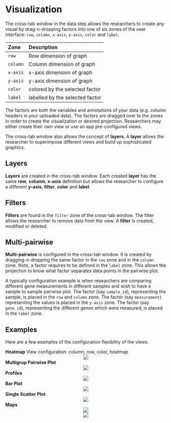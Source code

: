 # Visualization

The cross-tab window in the data step allows the researchers to create any visual by drag-n-dropping factors into one of six zones of the user interface: `row`, `column`, `x-axis`, `y-axis`, `color` and `label`.

Zone   | Description |
:----- | :------- |
`row`    | Row dimension of graph|
`column`  | Column dimension of graph|
`x-axis` | x-axis dimension of graph|
`y-axis`  | y-axis dimension of graph|
`color` | colored by the selected factor|
`label`  | labelled by the selected factor|

The factors are both the variables and annotations of your data (e.g. column headers in your uploaded data). The factors are dragged over to the zones in order to create the visualization or desired projection. Researchers may either create their own view or use an app pre-configured views. 

The cross-tab window also allows the concept of __layers__. A __layer__ allows the researcher to superimpose different views and build up sophisticated graphics. 

## Layers

__Layers__ are created in the cross-tab window. Each created __layer__ has the same __row__, __column__, __x-axis__ definition but allows the researcher to configure a different __y-axis__, __filter__, __color__ and __label__. 

## Filters

__Filters__ are found in the `filter` zone of the cross-tab window. The filter allows the researcher to remove data from the view. A __filter__ is created, modified or deleted.

## Multi-pairwise

__Multi-pairwise__ is configured in the cross-tab window. It is created by dragging-n-dropping the same factor in the `row` zone and in the `column` zone. Note, a factor requires to be defined in the `label` zone. This allows the projection to know what factor separates data points in the pairwise plot. 

A typically configuration example is when researchers are comparing different gene measurements in different samples and wish to have a sample to sample pairwise plot. The factor (say `sample_id`), representing the sample, is placed in the `row` and `column` zone. The factor (say `measurement`) representing the values is placed in the `y-axis` zone. The factor (say `gene_id`), representing the different genes which were measured, is placed in the `label` zone.


## Examples

Here are a few examples of the configuration flexibility of the views.

__Heatmap__
View configuration: column, row, color, heatmap
<center> ![](images/heatmap.png) </center>

__Multigrup Pairwise Plot__
<center> ![](images/pairwise.png) </center>

__Profiles__
<center> ![](images/geo.png) </center>

__Bar Plot__
<center> ![](images/debt.png) </center>

__Single Scatter Plot__
<center> ![](images/geo.png) </center>

__Maps__
<center> ![](images/ireland.png) </center>


<center>![](images\visual1.png)</center>
